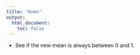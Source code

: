 ```yaml
---
title: "Home"
output:
  html_document:
    toc: false
---
```


* See if the new mean is always between 0 and 1.
